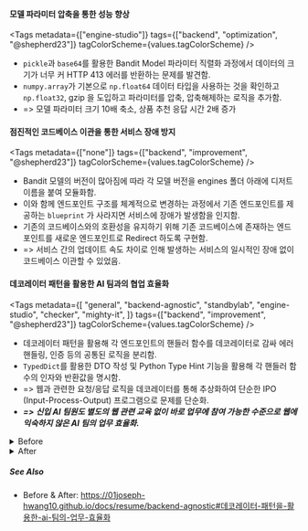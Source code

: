 
#### 모델 파라미터 압축을 통한 성능 향상

<Tags
  metadata={["engine-studio"]}
  tags={["backend", "optimization", "@shepherd23"]}
  tagColorScheme={values.tagColorScheme}
/>

- `pickle`과 `base64`를 활용한 Bandit Model 파라미터 직렬화 과정에서 데이터의 크기가 너무 커 HTTP 413 에러를 반환하는 문제를 발견함.
- `numpy.array`가 기본으로 `np.float64` 데이터 타입을 사용하는 것을 확인하고 `np.float32`, gzip 을 도입하고 파라미터를 압축, 압축해제하는 로직을 추가함.
- => 모델 파라미터 크기 10배 축소, 상품 추천 응답 시간 2배 증가

#### 점진적인 코드베이스 이관을 통한 서비스 장애 방지

<Tags
  metadata={["none"]}
  tags={["backend", "improvement", "@shepherd23"]}
  tagColorScheme={values.tagColorScheme}
/>

- Bandit 모델의 버전이 많아짐에 따라 각 모델 버전을 engines 폴더 아래에 디저트 이름을 붙여 모듈화함.
- 이와 함께 엔드포인트 구조를 체계적으로 변경하는 과정에서 기존 엔드포인트를 제공하는 `blueprint` 가 사라지면 서비스에 장애가 발생함을 인지함.
- 기존의 코드베이스와의 호환성을 유지하기 위해 기존 코드베이스에 존재하는 엔드포인트를 새로운 엔드포인트로 Redirect 하도록 구현함.
- => 서비스 간의 업데이트 속도 차이로 인해 발생하는 서비스의 일시적인 장애 없이 코드베이스 이관할 수 있었음.

#### 데코레이터 패턴을 활용한 AI 팀과의 협업 효율화

<Tags
  metadata={[
    "general",
    "backend-agnostic",
    "standbylab",
    "engine-studio",
    "checker",
    "mighty-it",
  ]}
  tags={["backend", "improvement", "@shepherd23"]}
  tagColorScheme={values.tagColorScheme}
/>

- 데코레이터 패턴을 활용해 각 엔드포인트의 핸들러 함수를 데코레이터로 감싸 에러 핸들링, 인증 등의 공통된 로직을 분리함.
- `TypedDict`를 활용한 DTO 작성 및 Python Type Hint 기능을 활용해 각 핸들러 함수의 인자와 반환값을 명시함.
- => 웹과 관련한 요청/응답 로직을 데코레이터를 통해 추상화하여 단순한 IPO (Input-Process-Output) 프로그램으로 문제를 단순화.
- _**=> 신입 AI 팀원도 별도의 웹 관련 교육 없이 바로 업무에 참여 가능한 수준으로 웹에 익숙하지 않은 AI 팀의 업무 효율화.**_

<details>
<summary>Before</summary>
<div markdown="1">

```py
@bp.route("/get-recommendations", methods=["POST", "OPTIONS"])
def get_recommended_actions():
    if request.method == 'OPTIONS':
        response = jsonify('Preflight Response')
        add_headers(response)
        return response

    if request.method == 'POST':
        try:
            authenticate_request(request)

            payload = request.get_json()
            context: MallContext = payload["mall_context"]
            post_click_num: int = int(payload["post_click_num"])
            product_to_ignore = int(payload["product_to_ignore"])
            root_click_no: int = int(payload["root_click_no"])
            actions = payload["actions"]
            actions = [Action.from_json(action) for action in actions]
            latest_clicked_product_nos: List[int] = payload["last_clicked_product_nos"]
            pca_bool: bool = actions[0].pca

            final_recommended_product_nos = engine.get_recommendations(
                actions=actions,
                last_clicked_product_nos=latest_clicked_product_nos,
                root_click_id=root_click_no,
                context=context,
                post_click_num=post_click_num,
                product_to_ignore=product_to_ignore,
                pca=pca_bool,
            )

            response: GetRecommendationsOutput = {
                "recommended_actions": final_recommended_product_nos,
            }

            response = jsonify(response)
            add_headers(response)
            return response

        except AuthenticationError:
            response = make_response('Authentication failed', 401)
            add_headers(response)
            return response

        except ActionNotFoundError:
            response = make_response(
                'Action not found. Please sync your mall product', 400)
            add_headers(response)
            return response

        except:
            print_exc()
            response = make_response('Internal server problems', 500)
            add_headers(response)
            return response
```

</div>
</details>

<details>
<summary>After</summary>
<div markdown="1">

```py
@bp.route("/get-recommendations", methods=["POST", "OPTIONS"])
@handler.default
def get_recommended_actions(payload: GetRecommendationsInput) -> GetRecommendationsOutput:
    context: MallContext = payload["mall_context"]
    post_click_num: int = int(payload["post_click_num"])
    product_to_ignore = int(payload["product_to_ignore"])
    root_click_no: int = int(payload["root_click_no"])
    actions = payload["actions"]
    actions = [Action.from_json(action) for action in actions]
    latest_clicked_product_nos: List[int] = payload["last_clicked_product_nos"]
    pca_bool: bool = actions[0].pca

    final_recommended_product_nos = engine.get_recommendations(
        actions=actions,
        last_clicked_product_nos=latest_clicked_product_nos,
        root_click_id=root_click_no,
        context=context,
        post_click_num=post_click_num,
        product_to_ignore=product_to_ignore,
        pca=pca_bool,
    )

    return {
        "recommended_actions": final_recommended_product_nos,
    }
```

</div>
</details>

##### See Also

- Before & After: https://01joseph-hwang10.github.io/docs/resume/backend-agnostic#데코레이터-패턴을-활용한-ai-팀의-업무-효율화
